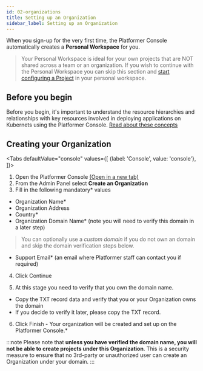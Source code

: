 ```yaml
---
id: 02-organizations
title: Setting up an Organization
sidebar_label: Setting up an Organization
---
```



When you sign-up for the very first time, the Platformer Console automatically creates a **Personal Workspace** for you.

> Your Personal Workspace is ideal for your own projects that are NOT shared across a team or an organization. If you wish to continue with the Personal Workspace you can skip this section and [start configuring a Project](./03-projects.md) in your personal workspace.

## Before you begin

Before you begin, it's important to understand the resource hierarchies and relationships with key resources involved in deploying applications on Kubernets using the Platformer Console.
[Read about these concepts](./01-resource-hierachies.md)

## Creating your Organization

<Tabs
  defaultValue="console"
  values={[
    {label: 'Console', value: 'console'},
  ]}>
  <TabItem value="console">

1. Open the Platformer Console <a href="https://beta.console.platformer.com/" target="_">(Open in a new tab)</a>
2. From the Admin Panel select **Create an Organization**
3. Fill in the following mandatory* values
  - Organization Name*
  - Organization Address
  - Country*
  - Organization Domain Name* (note you will need to verify this domain in a later step)
> You can optionally use a *custom domain* if you do not own an domain and skip the domain verification steps below.
  - Support Email* (an email where Platformer staff can contact you if required)

4. Click Continue

5. At this stage you need to verify that you own the domain name.
  - Copy the TXT record data and verify that you or your Organization owns the domain
  - If you decide to verify it later, please copy the TXT record.

6. Click Finish - Your organization will be created and set up on the Platformer Console.*

:::note
Please note that **unless you have verified the domain name, you will not be able to create projects under this Organization**. This is a security measure to ensure that no 3rd-party or unauthorized user can create an Organization under your domain.
:::

  </TabItem>
</Tabs>
